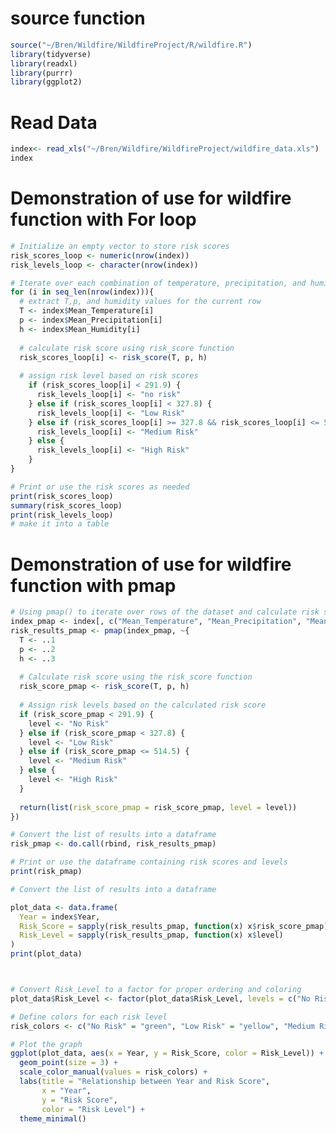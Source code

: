 # source function 
```r
source("~/Bren/Wildfire/WildfireProject/R/wildfire.R")
library(tidyverse)
library(readxl)
library(purrr)
library(ggplot2)
```

# Read Data
```r
index<- read_xls("~/Bren/Wildfire/WildfireProject/wildfire_data.xls")
index
```
# Demonstration of use for wildfire function with For loop
```r

# Initialize an empty vector to store risk scores
risk_scores_loop <- numeric(nrow(index))
risk_levels_loop <- character(nrow(index))

# Iterate over each combination of temperature, precipitation, and humidity
for (i in seq_len(nrow(index))){
  # extract T,p, and humidity values for the current row
  T <- index$Mean_Temperature[i]
  p <- index$Mean_Precipitation[i]
  h <- index$Mean_Humidity[i]
  
  # calculate risk score using risk_score function
  risk_scores_loop[i] <- risk_score(T, p, h)
  
  # assign risk level based on risk scores
    if (risk_scores_loop[i] < 291.9) {
      risk_levels_loop[i] <- "no risk"
    } else if (risk_scores_loop[i] < 327.8) {
      risk_levels_loop[i] <- "Low Risk"
    } else if (risk_scores_loop[i] >= 327.8 && risk_scores_loop[i] <= 514.5) {
      risk_levels_loop[i] <- "Medium Risk"
    } else {
      risk_levels_loop[i] <- "High Risk"
    }
}

# Print or use the risk scores as needed
print(risk_scores_loop)
summary(risk_scores_loop)
print(risk_levels_loop)
# make it into a table
```
# Demonstration of use for wildfire function with pmap
```r
# Using pmap() to iterate over rows of the dataset and calculate risk scores
index_pmap <- index[, c("Mean_Temperature", "Mean_Precipitation", "Mean_Humidity")]
risk_results_pmap <- pmap(index_pmap, ~{
  T <- ..1
  p <- ..2
  h <- ..3
  
  # Calculate risk score using the risk_score function
  risk_score_pmap <- risk_score(T, p, h)
  
  # Assign risk levels based on the calculated risk score
  if (risk_score_pmap < 291.9) {
    level <- "No Risk"
  } else if (risk_score_pmap < 327.8) {
    level <- "Low Risk"
  } else if (risk_score_pmap <= 514.5) {
    level <- "Medium Risk"
  } else {
    level <- "High Risk"
  }
  
  return(list(risk_score_pmap = risk_score_pmap, level = level))
})

# Convert the list of results into a dataframe
risk_pmap <- do.call(rbind, risk_results_pmap)

# Print or use the dataframe containing risk scores and levels
print(risk_pmap)

```
```r

# Convert the list of results into a dataframe

plot_data <- data.frame(
  Year = index$Year,
  Risk_Score = sapply(risk_results_pmap, function(x) x$risk_score_pmap),
  Risk_Level = sapply(risk_results_pmap, function(x) x$level)
)
print(plot_data)



# Convert Risk_Level to a factor for proper ordering and coloring
plot_data$Risk_Level <- factor(plot_data$Risk_Level, levels = c("No Risk", "Low Risk", "Medium Risk", "High Risk"))

# Define colors for each risk level
risk_colors <- c("No Risk" = "green", "Low Risk" = "yellow", "Medium Risk" = "orange", "High Risk" = "red")

# Plot the graph
ggplot(plot_data, aes(x = Year, y = Risk_Score, color = Risk_Level)) +
  geom_point(size = 3) +
  scale_color_manual(values = risk_colors) +
  labs(title = "Relationship between Year and Risk Score",
       x = "Year",
       y = "Risk Score",
       color = "Risk Level") +
  theme_minimal()

```

